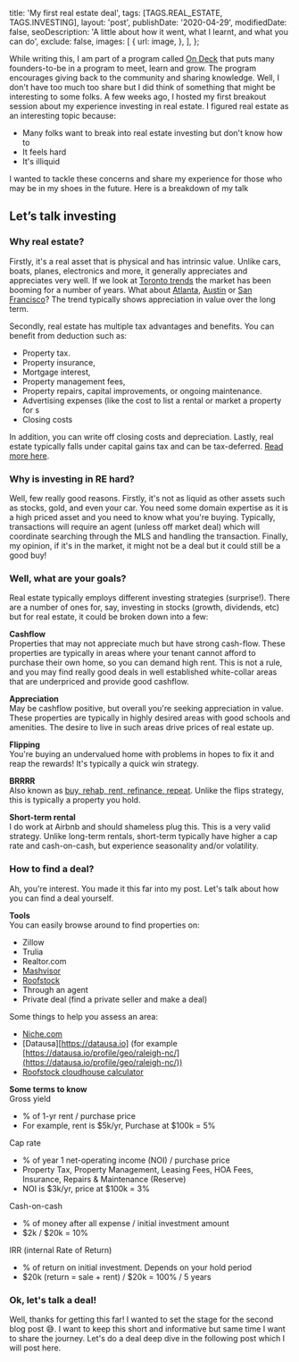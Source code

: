 
  title: 'My first real estate deal',
  tags: [TAGS.REAL_ESTATE, TAGS.INVESTING],
  layout: 'post',
  publishDate: '2020-04-29',
  modifiedDate: false,
  seoDescription: 'A little about how it went, what I learnt, and what you can do',
  exclude: false,
  images: [
    {
      url: image,
    },
  ],
};

While writing this, I am part of a program called [On Deck](https://beondeck.com) that puts many founders-to-be in a program to meet, learn and grow. The program
encourages giving back to the community and sharing knowledge. Well, I don't have too much too share but I did think of something that might be interesting
to some folks. A few weeks ago, I hosted my first breakout session about my experience investing in real estate. I figured real estate as an interesting topic because:

- Many folks want to break into real estate investing but don't know how to
- It feels hard
- It's illiquid

I wanted to tackle these concerns and share my experience for those who may be in my shoes in the future. Here is a breakdown of my talk

## Let’s talk investing

### Why real estate?

Firstly, it's a real asset that is physical and has intrinsic value. Unlike cars, boats, planes, electronics and more, it generally appreciates and appreciates very well. If we look at [Toronto trends](https://toronto.listing.ca/real-estate-price-history.htm)
the market has been booming for a number of years. What about [Atlanta](https://www.zillow.com/atlanta-ga/home-values/), [Austin](https://www.zillow.com/austin-tx/home-values/) or [San Francisco](https://www.zillow.com/san-francisco-ca/home-values/)?
The trend typically shows appreciation in value over the long term.

Secondly, real estate has multiple tax advantages and benefits. You can benefit from deduction such as:

- Property tax.
- Property insurance,
- Mortgage interest,
- Property management fees,
- Property repairs, capital improvements, or ongoing maintenance.
- Advertising expenses (like the cost to list a rental or market a property for s
- Closing costs

In addition, you can write off closing costs and depreciation. Lastly, real estate typically falls under capital gains tax and can be tax-deferred. [Read more here](https://www.fool.com/millionacres/taxes/real-estate-tax-deductions/top-5-tax-advantages-real-estate-investing/).

### Why is investing in RE hard?

Well, few really good reasons. Firstly, it's not as liquid as other assets such as stocks, gold, and even your car. You need some domain expertise as it is a high priced asset
and you need to know what you're buying. Typically, transactions will require an agent (unless off market deal) which will coordinate searching through the MLS and handling the transaction.
Finally, my opinion, if it's in the market, it might not be a deal but it could still be a good buy!

### Well, what are your goals?

Real estate typically employs different investing strategies (surprise!). There are a number of ones for, say, investing in stocks (growth, dividends, etc) but for real estate, it could be
broken down into a few:

**Cashflow**<br />
Properties that may not appreciate much but have strong cash-flow. These properties are typically in areas where your tenant cannot afford to purchase their own home, so you can demand high rent.
This is not a rule, and you may find really good deals in well established white-collar areas that are underpriced and provide good cashflow.

**Appreciation**<br />
May be cashflow positive, but overall you're seeking appreciation in value. These properties are typically in highly desired areas with good schools and amenities. The desire to live in such areas
drive prices of real estate up.

**Flipping**<br />
You're buying an undervalued home with problems in hopes to fix it and reap the rewards! It's typically a quick win strategy.

**BRRRR**<br />
Also known as [buy, rehab, rent, refinance, repeat](https://www.biggerpockets.com/blog/brrrr-buyrehabrentrefinancerepeatprimer). Unlike the flips strategy, this is typically a property
you hold.

**Short-term rental**<br />
I do work at Airbnb and should shameless plug this. This is a very valid strategy. Unlike long-term rentals, short-term typically have higher a cap rate and cash-on-cash, but experience seasonality
and/or volatility.

### How to find a deal?

Ah, you're interest. You made it this far into my post. Let's talk about how you can find a deal yourself.

**Tools**<br />
You can easily browse around to find properties on:

- Zillow
- Trulia
- Realtor.com
- [Mashvisor](https://mashvisor.com)
- [Roofstock](https://roofstock.com)
- Through an agent
- Private deal (find a private seller and make a deal)

Some things to help you assess an area:

- [Niche.com](https://niche.com)
- [Datausa][https://datausa.io] (for example [https://datausa.io/profile/geo/raleigh-nc/](https://datausa.io/profile/geo/raleigh-nc/))
- [Roofstock cloudhouse calculator](https://www.roofstock.com/cloudhouse)

**Some terms to know**<br />
Gross yield

- % of 1-yr rent / purchase price
- For example, rent is $5k/yr, Purchase at $100k = 5%

Cap rate

- % of year 1 net-operating income (NOI) / purchase price
- Property Tax, Property Management, Leasing Fees, HOA Fees, Insurance, Repairs & Maintenance (Reserve)
- NOI is $3k/yr, price at $100k = 3%

Cash-on-cash

- % of money after all expense / initial investment amount
- $2k / $20k = 10%

IRR (internal Rate of Return)

- % of return on initial investment. Depends on your hold period
- $20k (return = sale + rent) / $20k = 100% / 5 years

### Ok, let's talk a deal!

Well, thanks for getting this far! I wanted to set the stage for the second blog post 😅. I want to keep this short and informative but same time
I want to share the journey. Let's do a deal deep dive in the following post which I will post here.
